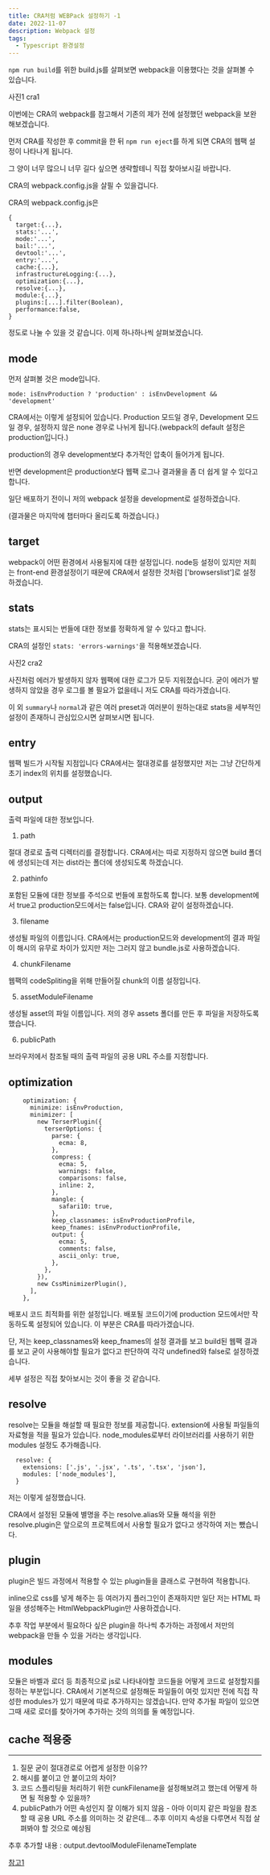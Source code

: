 ```yaml
---
title: CRA처럼 WEBPack 설정하기 -1
date: 2022-11-07
description: Webpack 설정
tags:
  - Typescript 환경설정
---
```


`npm run build`를 위한 build.js를 살펴보면 webpack을 이용했다는 것을 살펴볼 수 있습니다.

사진1 cra1

이번에는 CRA의 webpack를 참고해서 기존의 제가 전에 설정했던 webpack을 보완해보겠습니다.

먼저 CRA를 작성한 후 commit을 한 뒤 `npm run eject`를 하게 되면 CRA의 웹팩 설정이 나타나게 됩니다.

그 양이 너무 많으니 너무 길다 싶으면 생략할테니 직접 찾아보시길 바랍니다.

CRA의 webpack.config.js을 살필 수 있을겁니다.

CRA의 webpack.config.js은

```
{
  target:{...},
  stats:'...',
  mode:'...',
  bail:'...',
  devtool:'...',
  entry:'...',
  cache:{...},
  infrastructureLogging:{...},
  optimization:{...},
  resolve:{...},
  module:{...},
  plugins:[...].filter(Boolean),
  performance:false,
}
```

정도로 나눌 수 있을 것 같습니다. 이제 하나하나씩 살펴보겠습니다.

## mode

먼저 살펴볼 것은 mode입니다.

```
mode: isEnvProduction ? 'production' : isEnvDevelopment && 'development'
```

CRA에서는 이렇게 설정되어 있습니다. Production 모드일 경우, Development 모드일 경우, 설정하지 않은 none 경우로 나뉘게 됩니다.(webpack의 default 설정은 production입니다.)

production의 경우 development보다 추가적인 압축이 들어가게 됩니다.

반면 development은 production보다 웹팩 로그나 결과물을 좀 더 쉽게 알 수 있다고 합니다.

일단 배포하기 전이니 저의 webpack 설정을 development로 설정하겠습니다.

(결과물은 마지막에 챕터마다 올리도록 하겠습니다.)

## target

webpack이 어떤 환경에서 사용될지에 대한 설정입니다. node등 설정이 있지만
저희는 front-end 환경설정이기 때문에 CRA에서 설정한 것처럼 ['browserslist']로 설정하겠습니다.

## stats

stats는 표시되는 번들에 대한 정보를 정확하게 알 수 있다고 합니다.

CRA의 설정인 `stats: 'errors-warnings'`을 적용해보겠습니다.

사진2 cra2

사진처럼 에러가 발생하지 않자 웹팩에 대한 로그가 모두 지워졌습니다.
굳이 에러가 발생하지 않았을 경우 로그를 볼 필요가 없을테니 저도 CRA를 따라가겠습니다.

이 외 `summary`나 `normal`과 같은 여러 preset과 여러분이 원하는대로 stats을 세부적인 설정이
존재하니 관심있으시면 살펴보시면 됩니다.

## entry

웹팩 빌드가 시작될 지점입니다 CRA에서는 절대경로를 설정했지만 저는 그냥 간단하게 초기 index의 위치를 설정했습니다.

## output

출력 파일에 대한 정보입니다.

1.  path

절대 경로로 출력 디렉터리를 결정합니다. CRA에서는 따로 지정하지 않으면 build 폴더에 생성되는데 저는 dist라는 폴더에 생성되도록 하겠습니다.

2. pathinfo

포함된 모듈에 대한 정보를 주석으로 번들에 포함하도록 합니다. 보통 development에서 true고 production모드에서는 false입니다.
CRA와 같이 설정하겠습니다.

3. filename

생성될 파일의 이름입니다. CRA에서는 production모드와 development의 결과 파일이 해시의 유무로 차이가 있지만
저는 그러지 않고 bundle.js로 사용하겠습니다.

4. chunkFilename

웹팩의 codeSpliting을 위해 만들어질 chunk의 이름 설정입니다.

5. assetModuleFilename

생성될 asset의 파일 이름입니다. 저의 경우 assets 폴더를 만든 후 파일을 저장하도록 했습니다.

6. publicPath

브라우저에서 참조될 때의 출력 파일의 공용 URL 주소를 지정합니다.

## optimization

```
    optimization: {
      minimize: isEnvProduction,
      minimizer: [
        new TerserPlugin({
          terserOptions: {
            parse: {
              ecma: 8,
            },
            compress: {
              ecma: 5,
              warnings: false,
              comparisons: false,
              inline: 2,
            },
            mangle: {
              safari10: true,
            },
            keep_classnames: isEnvProductionProfile,
            keep_fnames: isEnvProductionProfile,
            output: {
              ecma: 5,
              comments: false,
              ascii_only: true,
            },
          },
        }),
        new CssMinimizerPlugin(),
      ],
    },
```

배포시 코드 최적화를 위한 설정입니다. 배포될 코드이기에 production 모드에서만 작동하도록 설정되어 있습니다.
이 부분은 CRA를 따라가겠습니다.

단, 저는 keep_classnames와 keep_fnames의 설정 결과를 보고 build된
웹팩 결과를 보고 굳이 사용해야할 필요가 없다고 판단하여 각각 undefined와 false로 설정하겠습니다.

세부 설정은 직접 찾아보시는 것이 좋을 것 같습니다.

## resolve

resolve는 모듈을 해설할 때 필요한 정보를 제공합니다. extension에 사용될 파일들의 자료형을 적을 필요가 있습니다.
node_modules로부터 라이브러리를 사용하기 위한 modules 설정도 추가해줍니다.

```
  resolve: {
    extensions: ['.js', '.jsx', '.ts', '.tsx', 'json'],
    modules: ['node_modules'],
  }
```

저는 이렇게 설정했습니다.

CRA에서 설정된 모듈에 별명을 주는 resolve.alias와 모듈 해석을 위한 resolve.plugin은
앞으로의 프로젝트에서 사용할 필요가 없다고 생각하여 저는 뺐습니다.

## plugin

plugin은 빌드 과정에서 적용할 수 있는 plugin들을 클래스로 구현하여 적용합니다.

inline으로 css를 넣게 해주는 등 여러가지 플러그인이 존재하지만
일단 저는 HTML 파일을 생성해주는 HtmlWebpackPlugin만 사용하겠습니다.

추후 작업 부분에서 필요하다 싶은 plugin을 하나씩 추가하는 과정에서 저만의 webpack을 만들 수 있을 거라는 생각입니다.

## modules

모듈은 바벨과 로더 등 최종적으로 js로 나타내야할 코드들을 어떻게 코드로 설정할지를 정하는 부분입니다.
CRA에서 기본적으로 설정해둔 파일들이 여럿 있지만 전에 직접 작성한 modules가 있기 때문에 따로 추가하지는 않겠습니다.
만약 추가될 파일이 있으면 그때 새로 로더를 찾아가며 추가하는 것의 의의를 둘 예정입니다.

## cache 적용중

---

1. 질문 굳이 절대경로로 어렵게 설정한 이유??
2. 해시를 붙이고 안 붙이고의 차이?
3. 코드 스플리팅을 처리하기 위한 cunkFilename을 설정해보려고 했는데 어떻게 하면 될 적용할 수 있을까?
4. publicPath가 어떤 속성인지 잘 이해가 되지 않음 - 아마 이미지 같은 파일을 참조할 때 공용 URL 주소를 의미하는 것 같은데...
   추후 이미지 속성을 다루면서 직접 살펴봐야 할 것으로 예상됨

추후 추가할 내용 : output.devtoolModuleFilenameTemplate

[참고1](https://webpack.kr/concepts/)
